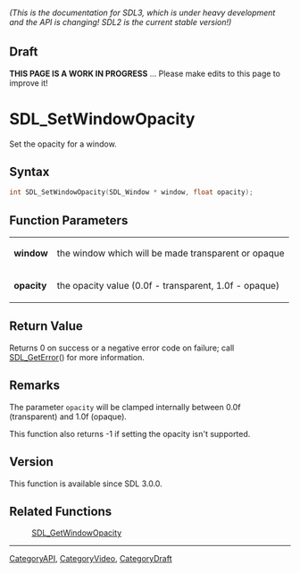 ====== (This is the documentation for SDL3, which is under heavy development and the API is changing! SDL2 is the current stable version!) ======

== Draft ==

'''THIS PAGE IS A WORK IN PROGRESS''' ... Please make edits to this page to improve it!



<!-- #*^*^*^*^*See https://wiki.libsdl.org/SGFunctions for details on editing this page*^*^*^*^* -->
= SDL_SetWindowOpacity =

Set the opacity for a window.

== Syntax ==

<syntaxhighlight lang='c'>
int SDL_SetWindowOpacity(SDL_Window * window, float opacity);
</syntaxhighlight>

== Function Parameters ==

{|
|'''window'''
|the window which will be made transparent or opaque
|-
|'''opacity'''
|the opacity value (0.0f - transparent, 1.0f - opaque)
|}

== Return Value ==

Returns 0 on success or a negative error code on failure; call
[[SDL_GetError]]() for more information.

== Remarks ==

The parameter <code>opacity</code> will be clamped internally between 0.0f
(transparent) and 1.0f (opaque).

This function also returns -1 if setting the opacity isn't supported.

== Version ==

This function is available since SDL 3.0.0.

== Related Functions ==

:[[SDL_GetWindowOpacity]]

----
[[CategoryAPI]], [[CategoryVideo]], [[CategoryDraft]]
<!-- #See the Style Guide for instructions on editing the footer. -->


